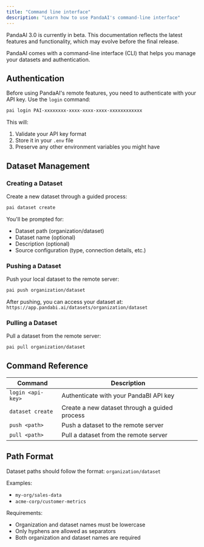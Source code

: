 ```yaml
---
title: "Command line interface"
description: "Learn how to use PandaAI's command-line interface"
---
```


<Note title="Beta Notice">
PandaAI 3.0 is currently in beta. This documentation reflects the latest features and functionality, which may evolve before the final release.
</Note>

PandaAI comes with a command-line interface (CLI) that helps you manage your datasets and authentication.

## Authentication

Before using PandaAI's remote features, you need to authenticate with your API key. Use the `login` command:

```bash
pai login PAI-xxxxxxxx-xxxx-xxxx-xxxx-xxxxxxxxxxxx
```

This will:
1. Validate your API key format
2. Store it in your `.env` file
3. Preserve any other environment variables you might have

## Dataset Management

### Creating a Dataset

Create a new dataset through a guided process:

```bash
pai dataset create
```

You'll be prompted for:
- Dataset path (organization/dataset)
- Dataset name (optional)
- Description (optional)
- Source configuration (type, connection details, etc.)

### Pushing a Dataset

Push your local dataset to the remote server:

```bash
pai push organization/dataset
```

After pushing, you can access your dataset at: `https://app.pandabi.ai/datasets/organization/dataset`

### Pulling a Dataset

Pull a dataset from the remote server:

```bash
pai pull organization/dataset
```

## Command Reference

| Command | Description |
|---------|-------------|
| `login <api-key>` | Authenticate with your PandaBI API key |
| `dataset create` | Create a new dataset through a guided process |
| `push <path>` | Push a dataset to the remote server |
| `pull <path>` | Pull a dataset from the remote server |

## Path Format

Dataset paths should follow the format: `organization/dataset`

Examples:
- `my-org/sales-data`
- `acme-corp/customer-metrics`

Requirements:
- Organization and dataset names must be lowercase
- Only hyphens are allowed as separators
- Both organization and dataset names are required
